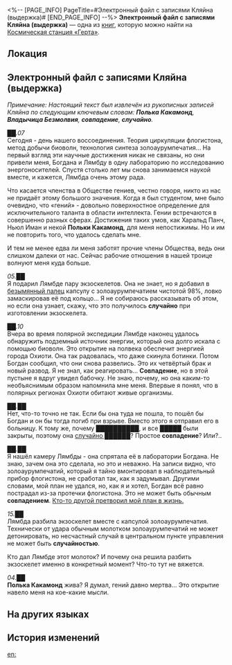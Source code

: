 <%-- [PAGE_INFO]
PageTitle=#Электронный файл с записями Кляйна (выдержка)#
[END_PAGE_INFO] --%>
{{Дополнить}}
{{Книга Инфобокс
|id           = 418
|partIds      = 190719
|Название     = 
|Изображение  = Предмет Записи.png
|Мир          = Космическая станция «Герта»
|Томов        = 1
|Автор        = <!--нужно добавить-->
|Описание     = Ограниченный отчёт об исследовании Владычицы Безмолвия, написанный членом №&nbsp;9 Общества гениев Кляйном (скончался).
|Том1         = {{tx}}
|Источник1    = {{tx|Отсутствует источник}}
|Персонажи    = 
|Фракции      = 
}}
'''Электронный файл с записями Кляйна (выдержка)''' — одна из [[Книги|книг]], которую можно найти на [[Космическая станция «Герта»]].

==Локация==
{{Отметка карты|<!--название карты-->|<!--id отметки-->}}

==Электронный файл с записями Кляйна (выдержка)==
''Примечание: Настоящий текст был извлечён из рукописных записей Кляйна по следующим ключевым словам: '''Полька Какамонд''', '''Владычица Безмолвия''', '''совпадение''', '''случайно'''.''

''██.07''<br />
Сегодня - день нашего воссоединения. Теория циркуляции флогистона, метод добычи биоволн, технология синтеза золоаурумпечатия... На первый взгляд эти научные достижения никак не связаны, но они привели меня, Богдана и Лямбду в одну лабораторию по исследованию энергоносителей. Спустя столько лет мы снова занимаемся наукой вместе, и кажется, Лямбда очень этому рада.

Что касается членства в Обществе гениев, честно говоря, никто из нас не придаёт этому большого значения. Когда я был студентом, мне было очевидно, что «гений» - довольно поверхностное определение для исключительного таланта в области интеллекта. Гении встречаются в совершенно разных сферах. Достижения таких умов, как Харальд Панч, Ньюл Иман и некой '''Польки Какамонд''', для меня непостижимы. Но и им не повторить того, что удалось сделать мне.

И тем не менее едва ли меня заботят прочие члены Общества, ведь они слишком далеки от нас. Сейчас рабочие отношения в нашей троице волнуют меня куда больше.

''05.██''<br />
Я подарил Лямбде пару экзоскелетов. Она не знает, но я добавил в <u>безымянный палец</u> капсулу с золоаурумпечатием чистотой 98%, ловко замаскировав её под кольцо... Я не собираюсь рассказывать об этом, но если она узнает, скажу, что это получилось '''случайно''' при изготовлении экзоскелета.

''██.10''<br />
Вчера во время полярной экспедиции Лямбде наконец удалось обнаружить подземный источник энергии, который она долго искала с помощью биоволн. Это открытие на полвека обеспечит энергией города Охиоти. Она так радовалась, что даже скинула ботинки. Потом Богдан сообщил, что они снова развелись. Это их четвёртый брак и новый развод. Я не знал, как реагировать... '''Совпадение''', но в этой пустыне я вдруг увидел бабочку. Не знаю, почему, но она каким-то необъяснимым образом напомнила мне меня. Впервые я понял, что в полярных регионах Охиоти обитают живые организмы.

''██.██''<br />
Нет, что-то точно не так. Если бы она туда не пошла, то пошёл бы Богдан и он бы тогда погиб при взрыве. Вместо этого я отправил его в больницу. К тому же, почему ██████████, и все █████ были закрыты, поэтому она <u>случайно ██████</u>? Простое '''совпадение'''? Или?..

''██.██''<br />
Я нашёл камеру Лямбды - она спрятала её в лаборатории Богдана. Не знаю, зачем она это сделала, но это и неважно. На записи видно, что золоаурумпечатий, который я тайно вмонтировал в наблюдательный прибор флогистона, не сработал так, как я задумывал. Другими словами, мой план не удался, но, как я и хотел, Богдан всё равно пострадал из-за протечки флогистона. Это не может быть обычным '''совпадением'''. <u>Кто-то другой претворил мой план в жизнь.</u>

''15.██''<br />
Лямбда разбила экзоскелет вместе с капсулой золоаурумпечатия. Технически от удара обычным молотком золоаурумпечатий не может детонировать, но несчастный случай в центральном пункте управления не может быть '''случайностью'''.

Кто дал Лямбде этот молоток? И почему она решила разбить экзоскелет именно в конкретный момент? Что-то тут не вяжется.

''04.██''<br />
'''Полька Какамонд''' жива? Я думал, гений давно мертва... Это открытие навело меня на кое-какие мысли.

==На других языках==
{{На других языках
|en   = Digital Save of Klein's Handwritten Notes (Excerpt)
|zhs  = 克莱恩手札（节选）电子存档
|zht  = 克萊恩手札（節選）電子存檔
|ja   = クライン直筆の手紙（抜粋）電子アーカイブ
|ko   = 클라인 편지(발췌) 전자 파일
|es   = Archivo digital de las notas manuscritas de Klein (extracto)
|fr   = Sauvegarde numérique des notes manuscrites de Klein (extrait)
|ru   = Электронный файл с записями Кляйна (выдержка)
|th   = บันทึกดิจิตอลของ Klein (บางส่วน)
|vi   = Kho Lưu Trữ Điện Tử - Ghi Chú Viết Tay Của Klein (Đoạn Trích)
|de   = Digitale Kopie von Kleins handschriftlichen Notizen (Auszug)
|id   = File Penyimpanan Elektronik Catatan Klein (Kutipan)
|pt   = Arquivo Digital das Anotações à Mão de Klein (Trecho)
}}

==История изменений==
{{История изменений|3.5}}

[[en:]]